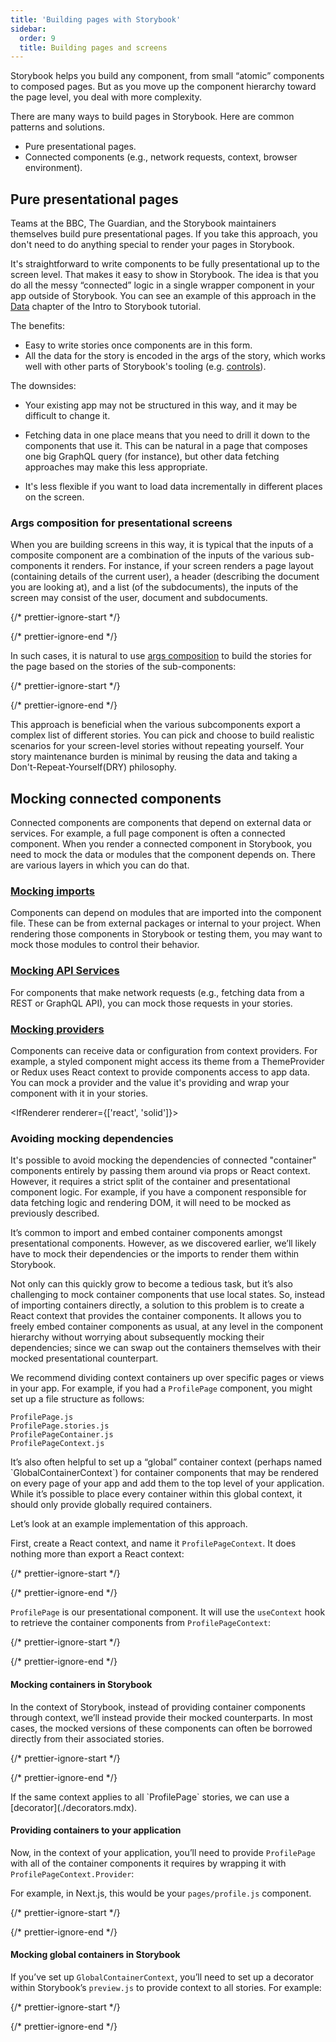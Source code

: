 ```yaml
---
title: 'Building pages with Storybook'
sidebar:
  order: 9
  title: Building pages and screens
---
```


Storybook helps you build any component, from small “atomic” components to composed pages. But as you move up the component hierarchy toward the page level, you deal with more complexity.

There are many ways to build pages in Storybook. Here are common patterns and solutions.

* Pure presentational pages.
* Connected components (e.g., network requests, context, browser environment).

## Pure presentational pages

Teams at the BBC, The Guardian, and the Storybook maintainers themselves build pure presentational pages. If you take this approach, you don't need to do anything special to render your pages in Storybook.

It's straightforward to write components to be fully presentational up to the screen level. That makes it easy to show in Storybook. The idea is that you do all the messy “connected” logic in a single wrapper component in your app outside of Storybook. You can see an example of this approach in the [Data](https://storybook.js.org/tutorials/intro-to-storybook/react/en/data/) chapter of the Intro to Storybook tutorial.

The benefits:

* Easy to write stories once components are in this form.
* All the data for the story is encoded in the args of the story, which works well with other parts of Storybook's tooling (e.g. [controls](../essentials/controls.mdx)).

The downsides:

* Your existing app may not be structured in this way, and it may be difficult to change it.

* Fetching data in one place means that you need to drill it down to the components that use it. This can be natural in a page that composes one big GraphQL query (for instance), but other data fetching approaches may make this less appropriate.

* It's less flexible if you want to load data incrementally in different places on the screen.

### Args composition for presentational screens

When you are building screens in this way, it is typical that the inputs of a composite component are a combination of the inputs of the various sub-components it renders. For instance, if your screen renders a page layout (containing details of the current user), a header (describing the document you are looking at), and a list (of the subdocuments), the inputs of the screen may consist of the user, document and subdocuments.

{/* prettier-ignore-start */}

<CodeSnippets path="simple-page-implementation.md" />

{/* prettier-ignore-end */}

In such cases, it is natural to use [args composition](./args.mdx#args-composition) to build the stories for the page based on the stories of the sub-components:

{/* prettier-ignore-start */}

<CodeSnippets path="page-story-with-args-composition.md" usesCsf3 csf2Path="writing-stories/build-pages-with-storybook#snippet-page-story-with-args-composition" />

{/* prettier-ignore-end */}

This approach is beneficial when the various subcomponents export a complex list of different stories. You can pick and choose to build realistic scenarios for your screen-level stories without repeating yourself. Your story maintenance burden is minimal by reusing the data and taking a Don't-Repeat-Yourself(DRY) philosophy.

## Mocking connected components

Connected components are components that depend on external data or services. For example, a full page component is often a connected component. When you render a connected component in Storybook, you need to mock the data or modules that the component depends on. There are various layers in which you can do that.

### [Mocking imports](./mocking-data-and-modules/mocking-modules.mdx)

Components can depend on modules that are imported into the component file. These can be from external packages or internal to your project. When rendering those components in Storybook or testing them, you may want to mock those modules to control their behavior.

### [Mocking API Services](./mocking-data-and-modules/mocking-network-requests.mdx)

For components that make network requests (e.g., fetching data from a REST or GraphQL API), you can mock those requests in your stories.

### [Mocking providers](./mocking-data-and-modules/mocking-providers.mdx)

Components can receive data or configuration from context providers. For example, a styled component might access its theme from a ThemeProvider or Redux uses React context to provide components access to app data. You can mock a provider and the value it's providing and wrap your component with it in your stories.

<IfRenderer renderer={['react', 'solid']}>
  ### Avoiding mocking dependencies

  It's possible to avoid mocking the dependencies of connected "container" components entirely by passing them around via props or React context. However, it requires a strict split of the container and presentational component logic. For example, if you have a component responsible for data fetching logic and rendering DOM, it will need to be mocked as previously described.

  It’s common to import and embed container components amongst presentational components. However, as we discovered earlier, we’ll likely have to mock their dependencies or the imports to render them within Storybook.

  Not only can this quickly grow to become a tedious task, but it’s also challenging to mock container components that use local states. So, instead of importing containers directly, a solution to this problem is to create a React context that provides the container components. It allows you to freely embed container components as usual, at any level in the component hierarchy without worrying about subsequently mocking their dependencies; since we can swap out the containers themselves with their mocked presentational counterpart.

  We recommend dividing context containers up over specific pages or views in your app. For example, if you had a `ProfilePage` component, you might set up a file structure as follows:

  ```
  ProfilePage.js
  ProfilePage.stories.js
  ProfilePageContainer.js
  ProfilePageContext.js
  ```

  <Callout variant="info" icon="💡">
    It’s also often helpful to set up a “global” container context (perhaps named `GlobalContainerContext`) for container components that may be rendered on every page of your app and add them to the top level of your application. While it’s possible to place every container within this global context, it should only provide globally required containers.
  </Callout>

  Let’s look at an example implementation of this approach.

  First, create a React context, and name it `ProfilePageContext`. It does nothing more than export a React context:

  {/* prettier-ignore-start */}

  <CodeSnippets path="mock-context-create.md" />

  {/* prettier-ignore-end */}

  `ProfilePage` is our presentational component. It will use the `useContext` hook to retrieve the container components from `ProfilePageContext`:

  {/* prettier-ignore-start */}

  <CodeSnippets path="mock-context-in-use.md" />

  {/* prettier-ignore-end */}

  #### Mocking containers in Storybook

  In the context of Storybook, instead of providing container components through context, we’ll instead provide their mocked counterparts. In most cases, the mocked versions of these components can often be borrowed directly from their associated stories.

  {/* prettier-ignore-start */}

  <CodeSnippets path="mock-context-container.md" usesCsf3 csf2Path="writing-stories/build-pages-with-storybook#snippet-mock-context-container" />

  {/* prettier-ignore-end */}

  <Callout variant="info">
    If the same context applies to all `ProfilePage` stories, we can use a [decorator](./decorators.mdx).
  </Callout>

  #### Providing containers to your application

  Now, in the context of your application, you’ll need to provide `ProfilePage` with all of the container components it requires by wrapping it with `ProfilePageContext.Provider`:

  For example, in Next.js, this would be your `pages/profile.js` component.

  {/* prettier-ignore-start */}

  <CodeSnippets path="mock-context-container-provider.md" />

  {/* prettier-ignore-end */}

  #### Mocking global containers in Storybook

  If you’ve set up `GlobalContainerContext`, you’ll need to set up a decorator within Storybook’s `preview.js` to provide context to all stories. For example:

  {/* prettier-ignore-start */}

  <CodeSnippets path="mock-context-container-global.md" />

  {/* prettier-ignore-end */}
</IfRenderer>
